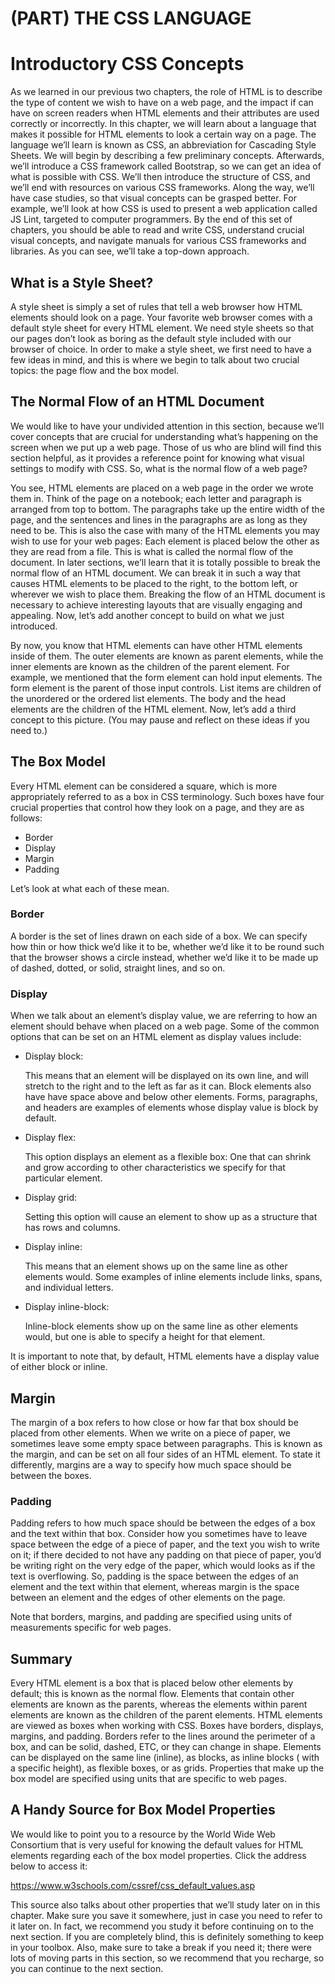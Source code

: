 # (PART) THE CSS LANGUAGE{-}

# Introductory CSS Concepts


As we learned in our previous two chapters, the role of HTML is to describe the type of content we wish to have on a web page, and the impact if can have on screen readers when HTML elements and their attributes are used correctly or incorrectly.
In this chapter, we will learn about a language that makes it possible for HTML elements to look a certain way on a page.
The language we'll learn is known as CSS, an abbreviation for Cascading Style Sheets.
We will begin by describing a few preliminary concepts.
Afterwards, we'll introduce a CSS framework called Bootstrap, so we can get an idea of what is possible with CSS.
We'll then introduce the structure of CSS, and we'll end with resources on various CSS frameworks.
Along the way, we'll have case studies, so that visual concepts can be grasped better. For example, we'll look at how CSS is used to present a web application called JS Lint, targeted to computer programmers.
By the end of this set of chapters, you should be able to read and write CSS, understand crucial visual concepts, and navigate manuals for various CSS frameworks and libraries.
As you can see, we'll take a top-down approach.

## What is a Style Sheet?

A style sheet is simply a set of rules that tell a web browser how HTML elements should look on a page.
Your favorite web browser comes with a default style sheet for every HTML element. We need style sheets so that our pages don't look as boring as the default style included with our browser of choice.
In order to make a style sheet, we first need to have a few ideas in mind, and this is where we begin to talk about two crucial topics: the page flow and the box model.

## The Normal Flow of an HTML Document

We would like to have your undivided attention in this section, because we'll cover concepts that are crucial for understanding what's happening on the screen when we put up a web page. Those of us who are blind will find this section helpful, as it provides a reference point for knowing what visual settings to modify with CSS.
So, what is the normal flow of a web page?

You see, HTML elements are placed on a web page in the order we wrote them in. Think of the page on a notebook; each letter and paragraph is arranged from top to bottom. The paragraphs take up the entire width of the page, and the sentences and lines in the paragraphs are as long as they need to be.
This is also the case with many of the HTML elements you may wish to use for your web pages: Each element is placed below the other as they are read from a file.
This is what is called the normal flow of the document. In later sections, we'll learn that it is totally possible to break the normal flow of an HTML document. We can break it in such a way that causes HTML elements to be placed to the right, to the bottom left, or wherever we wish to place them.
Breaking the flow of an HTML document is necessary to achieve interesting layouts that are visually engaging and appealing.
Now, let's add another concept to build on what we just introduced.

By now, you know that HTML elements can have other HTML elements inside of them. The outer elements are known as parent elements, while the inner elements are known as the children of the parent element. For example, we mentioned that the form element can hold input elements. The form element is the parent of those input controls. List items are children of the unordered or the ordered list elements. The body and the head elements are the children of the HTML element.
Now, let's add a third concept to this picture.
(You may pause and reflect on these ideas if you need to.)

## The Box Model

Every HTML element can be considered a square, which is more appropriately referred to as a box in CSS terminology. Such boxes have four crucial properties that control how they look on a page, and they are as follows:

* Border
* Display
* Margin
* Padding

Let's look at what each of these mean.

### Border{-}

A border is the set of lines drawn on each side of a box. We can specify how thin or how thick we'd like it to be, whether we'd like it to be round such that the browser shows a circle instead, whether we'd like it to be made up of dashed, dotted, or solid, straight lines, and so on.

### Display{-}

When we talk about an element's display value, we are referring to how an element should behave when placed on a web page.
Some of the common options that can be set on an HTML element as display values include:

* Display block:

    This means that an element will be displayed on its own line, and will stretch to the right and to the left as far as it can. Block elements also have have space above and below other elements. Forms, paragraphs, and headers are examples of elements whose display value is block by default.

* Display flex:

    This option displays an element as a flexible box: One that can shrink and grow according to other characteristics we specify for that particular element.

* Display grid:

    Setting this option will cause an element to show up as a structure that has rows and columns.

* Display inline:

    This means that an element shows up on the same line as other elements would. Some examples of inline elements include links, spans, and individual letters.

* Display inline-block:

    Inline-block elements show up on the same line as other elements would, but one is able to specify a height for that element.

It is important to note that, by default, HTML elements have a display value of either block or inline.

## Margin{-}

The margin of a box refers to how close or how far that box should be placed from other elements. When we write on a piece of paper, we sometimes leave some empty space between paragraphs. This is known as the margin, and can be set on all four sides of an HTML element.
To state it differently, margins are a way to specify how much space should be between the boxes.

### Padding{-}

Padding refers to how much space should be between the edges of a box and the text within that box. Consider how you sometimes have to leave space between the edge of a piece of paper, and the text you wish to write on it; if there decided to not have any padding on that piece of paper, you'd be writing right on the very edge of the paper, which would looks as if the text is overflowing.
So, padding is the space between the edges of an element and the text within that element, whereas margin is the space between an element and the edges of other elements on the page.

Note that borders, margins, and padding are specified using units of measurements specific for web pages.

## Summary{-}

Every HTML element is a box that is placed below other elements by default; this is known as the normal flow.
Elements that contain other elements are known as the parents, whereas the elements within parent elements are known as the children of the parent elements.
HTML elements are viewed as boxes when working with CSS.
Boxes have borders, displays, margins, and padding.
Borders refer to the lines around the perimeter of a box, and can be solid, dashed, ETC, or they can change in shape.
Elements can be displayed on the same line (inline), as blocks, as inline blocks ( with a specific height), as flexible boxes, or as grids.
Properties that make up the box model are specified using units that are specific to web pages.

## A Handy Source for Box Model Properties

We would like to point you to a resource by the World Wide Web Consortium that is very useful for knowing the default values for HTML elements regarding each of the box model properties.
Click the address below to access it:

[https://www.w3schools.com/cssref/css_default_values.asp](https://www.w3schools.com/cssref/css_default_values.asp)

This source also talks about other properties that we'll study later on in this chapter. Make sure you save it somewhere, just in case you need to refer to it later on.
In fact, we recommend you study it before continuing on to the next section. If you are completely blind, this is definitely something to keep in your toolbox.
Also, make sure to take a break if you need it; there were lots of moving parts in this section, so we recommend that you recharge, so you can continue to the next section.

